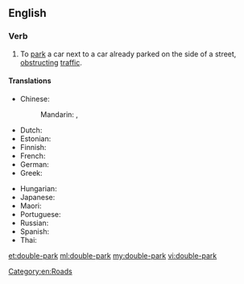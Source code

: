 ==English==

===Verb===
{{en-verb|double-parks|double-parking|double-parked|double-parked}}

# To [[park]] a car next to a car already parked on the side of a street, [[obstruct]]ing [[traffic]].

====Translations====
{{trans-top|to park a car next to a car already parked on the side of a street}}
* Chinese:
*: Mandarin: {{t|cmn|並排停車|sc=Hani}}, {{t|cmn|并排停车|tr=bìngpái tíngchē|sc=Hani}}
* Dutch: {{t|nl|dubbel parkeren}}
* Estonian: {{t|et|kaksikparkima}}
* Finnish: {{t|fi|kaksoispysäköidä}}
* French: {{t|fr|se garer en double file}}
* German: {{t|de|in zweiter Reihe parken}}
* Greek: {{t|el|διπλοπαρκάρω|tr=diploparkáro|sc=Grek}}
{{trans-mid}}
* Hungarian: {{t-needed|hu}}
* Japanese: {{t-needed|ja}}
* Maori: {{t|mi| tū upane}}
* Portuguese: {{t-needed|pt}}
* Russian: {{t|ru|припарковать свою машину рядом с другой|tr=priparkovát’ svojú mašínu rjádom s drugój|sc=Cyrl}}
* Spanish: {{t|es|estacionar en doble fila}}
* Thai: {{t-needed|th}}
{{trans-bottom}}

[[Category:en:Roads]]

[[et:double-park]]
[[ml:double-park]]
[[my:double-park]]
[[vi:double-park]]